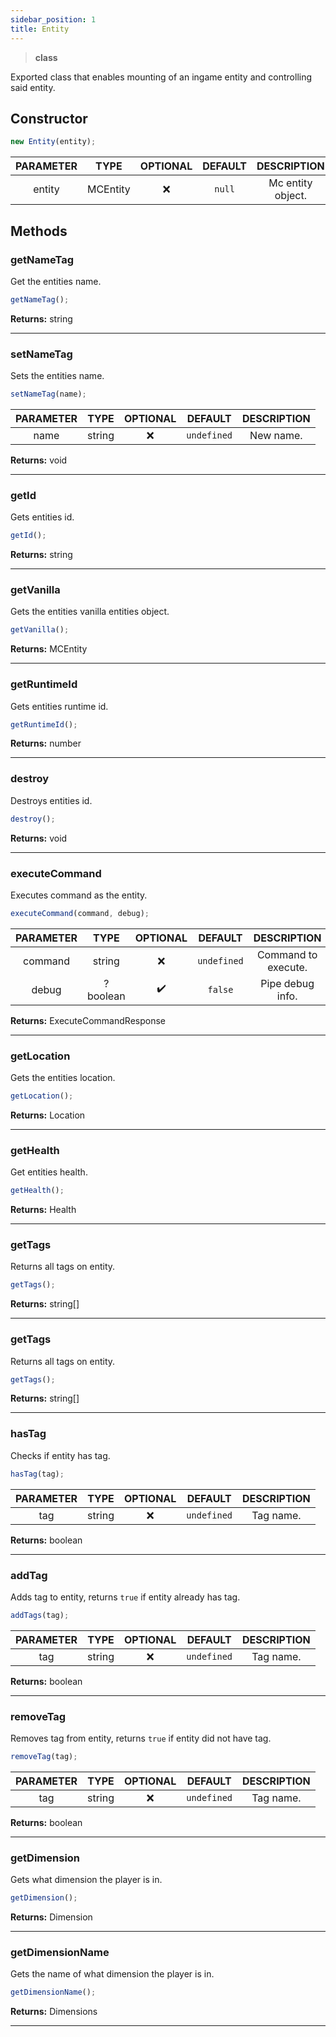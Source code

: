 ```yaml
---
sidebar_position: 1
title: Entity
---
```


> **<Link to="https://developer.mozilla.org/en-US/docs/Web/JavaScript/Reference/Statements/class">class</Link>**

Exported class that enables mounting of an ingame entity and controlling said entity.

## Constructor

```js
new Entity(entity);
```

| PARAMETER | TYPE | OPTIONAL | DEFAULT | DESCRIPTION |
| :-------: | :--: | :------: | :-----: | :---------: |
| entity | <Link to="https://docs.microsoft.com/en-us/minecraft/creator/scriptapi/mojang-minecraft/entity">MCEntity</Link> | ❌ | `null` | Mc entity object. |

## Methods

### getNameTag
Get the entities name.

```js
getNameTag();
```

**Returns:** <Link to="https://developer.mozilla.org/en-US/docs/Web/JavaScript/Reference/Global_Objects/String">string</Link>

___

### setNameTag
Sets the entities name.

```js
setNameTag(name);
```
| PARAMETER | TYPE | OPTIONAL | DEFAULT | DESCRIPTION |
| :-------: | :--: | :------: | :-----: | :---------: |
| name | <Link to="https://developer.mozilla.org/en-US/docs/Web/JavaScript/Reference/Global_Objects/String">string</Link> | ❌ | `undefined` | New name. |

**Returns:** void

___

### getId
Gets entities id.

```js
getId();
```

**Returns:** <Link to="https://developer.mozilla.org/en-US/docs/Web/JavaScript/Reference/Global_Objects/String">string</Link>

___

### getVanilla
Gets the entities vanilla entities object.

```js
getVanilla();
```

**Returns:** <Link to="https://docs.microsoft.com/en-us/minecraft/creator/scriptapi/mojang-minecraft/entity">MCEntity</Link>

___

### getRuntimeId
Gets entities runtime id.

```js
getRuntimeId();
```

**Returns:** <Link to="https://developer.mozilla.org/en-US/docs/Web/JavaScript/Reference/Global_Objects/Number">number</Link>

___

### destroy
Destroys entities id.

```js
destroy();
```

**Returns:** void

___

### executeCommand
Executes command as the entity.

```js
executeCommand(command, debug);
```
| PARAMETER | TYPE | OPTIONAL | DEFAULT | DESCRIPTION |
| :-------: | :--: | :------: | :-----: | :---------: |
| command | <Link to="https://developer.mozilla.org/en-US/docs/Web/JavaScript/Reference/Global_Objects/String">string</Link> | ❌ | `undefined` | Command to execute. |
| debug | <Link to="https://developer.mozilla.org/en-US/docs/Web/JavaScript/Reference/Global_Objects/Boolean">?boolean</Link> | ✔️ | `false` | Pipe debug info. |

**Returns:** <Link to="/docs/typedefs/executecommandresponse">ExecuteCommandResponse</Link>

___

### getLocation
Gets the entities location.

```js
getLocation();
```

**Returns:** <Link to="/docs/typedefs/location">Location</Link>

___

### getHealth
Get entities health.

```js
getHealth();
```
**Returns:** <Link to="/docs/typedefs/health">Health</Link>

___

### getTags
Returns all tags on entity.

```js
getTags();
```

**Returns:** <Link to="https://developer.mozilla.org/en-US/docs/Web/JavaScript/Reference/Global_Objects/String">string[]</Link>

___

### getTags
Returns all tags on entity.

```js
getTags();
```

**Returns:** <Link to="https://developer.mozilla.org/en-US/docs/Web/JavaScript/Reference/Global_Objects/String">string[]</Link>

___

### hasTag
Checks if entity has tag.

```js
hasTag(tag);
```
| PARAMETER | TYPE | OPTIONAL | DEFAULT | DESCRIPTION |
| :-------: | :--: | :------: | :-----: | :---------: |
| tag | <Link to="https://developer.mozilla.org/en-US/docs/Web/JavaScript/Reference/Global_Objects/String">string</Link> | ❌ | `undefined` | Tag name. |

**Returns:** <Link to="https://developer.mozilla.org/en-US/docs/Web/JavaScript/Reference/Global_Objects/Boolean">boolean</Link>

___

### addTag
Adds tag to entity, returns `true` if entity already has tag.

```js
addTags(tag);
```
| PARAMETER | TYPE | OPTIONAL | DEFAULT | DESCRIPTION |
| :-------: | :--: | :------: | :-----: | :---------: |
| tag | <Link to="https://developer.mozilla.org/en-US/docs/Web/JavaScript/Reference/Global_Objects/String">string</Link> | ❌ | `undefined` | Tag name. |

**Returns:** <Link to="https://developer.mozilla.org/en-US/docs/Web/JavaScript/Reference/Global_Objects/Boolean">boolean</Link>

___

### removeTag
Removes tag from entity, returns `true` if entity did not have tag.

```js
removeTag(tag);
```
| PARAMETER | TYPE | OPTIONAL | DEFAULT | DESCRIPTION |
| :-------: | :--: | :------: | :-----: | :---------: |
| tag | <Link to="https://developer.mozilla.org/en-US/docs/Web/JavaScript/Reference/Global_Objects/String">string</Link> | ❌ | `undefined` | Tag name. |

**Returns:** <Link to="https://developer.mozilla.org/en-US/docs/Web/JavaScript/Reference/Global_Objects/Boolean">boolean</Link>

___

### getDimension
Gets what dimension the player is in.

```js
getDimension();
```

**Returns:** <Link to="https://docs.microsoft.com/en-us/minecraft/creator/scriptapi/mojang-minecraft/dimension">Dimension</Link>

___

### getDimensionName
Gets the name of what dimension the player is in.

```js
getDimensionName();
```

**Returns:** <Link to="/docs/typedefs/dimensions">Dimensions</Link>

___
